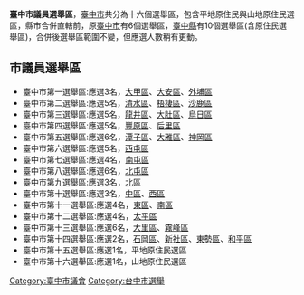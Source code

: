 {{沒有來源|time=2011-09-27}}
'''臺中市議員選舉區'''，[[臺中市|臺中市]]共分為十六個選舉區，包含平地原住民與山地原住民選區，縣市合併直轄前，原[[臺中市_(省轄市)|臺中市]]有6個選舉區，[[臺中縣|臺中縣]]有10個選舉區(含原住民選舉區)，合併後選舉區範圍不變，但應選人數稍有更動。

==市議員選舉區==
*臺中市第一選舉區:應選3名，[[大甲區|大甲區]]、[[大安區_(臺中市)|大安區]]、[[外埔區|外埔區]]
*臺中市第二選舉區:應選5名，[[清水區_(臺中市)|清水區]]、[[梧棲區|梧棲區]]、[[沙鹿區|沙鹿區]]
*臺中市第三選舉區:應選5名，[[龍井區|龍井區]]、[[大肚區|大肚區]]、[[烏日區|烏日區]]
*臺中市第四選舉區:應選5名，[[豐原區|豐原區]]、[[后里區|后里區]]
*臺中市第五選舉區:應選6名，[[潭子區|潭子區]]、[[大雅區|大雅區]]、[[神岡區|神岡區]]
*臺中市第六選舉區:應選5名，[[西屯區|西屯區]]
*臺中市第七選舉區:應選4名，[[南屯區|南屯區]]
*臺中市第八選舉區:應選6名，[[北屯區|北屯區]]
*臺中市第九選舉區:應選3名，[[北區_(臺中市)|北區]]
*臺中市第十選舉區:應選3名，[[中區_(臺中市)|中區]]、[[西區_(臺中市)|西區]]
*臺中市第十一選舉區:應選4名，[[東區_(臺中市)|東區]]、[[南區_(臺中市)|南區]]
*臺中市第十二選舉區:應選4名，[[太平區_(臺中市)|太平區]]
*臺中市第十三選舉區:應選6名，[[大里區|大里區]]、[[霧峰區|霧峰區]]
*臺中市第十四選舉區:應選2名，[[石岡區|石岡區]]、[[新社區|新社區]]、[[東勢區|東勢區]]、[[和平區_(臺中市)|和平區]]
*臺中市第十五選舉區:應選1名，平地原住民選區
*臺中市第十六選舉區:應選1名，山地原住民選區

[[Category:臺中市議會|Category:臺中市議會]]
[[Category:台中市選舉|Category:台中市選舉]]